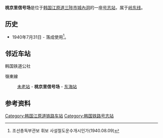 {{朝鮮半島車站資訊
|公司色 = #0066b3
|文字色 = 
|站名 = 桃京里信号场
|圖片 =
|pxl = 
|圖片說明 =
|車站編號 = 
|前一站 = [[未老站|未老]]
|前一站距離 = 3.6
|後一站距離 = 7.5
|後一站 = [[东海站_(江原道)|东海]]
|距離 =140.1
|起點站 = [[荣州站|荣州]]
|所屬路線 = [[岭东线|岭东线]]
|諺文 = 도경리역
|朝鮮漢字 = 桃京里驛
|文觀部式 =Dogyeong-ri-yeok 
|馬-賴式 =Togyŏng-ri-yŏk
|副站名 = 
|停站路線數 = 
|所屬公司 = [[韩国铁道公社|韩国铁道公社]]
|所在地 =[[江原道_(韩国)|江原道]][[三陟市|三陟市]][[城內洞|城內洞]]182
|車站構造 = 地面车站
|月台配置 = 
|啟用年月日 =1940年7月31日
|廢站年月日 = 
|上下車人次 =
|統計年度 =
|轉車 = 
|備註 = 
|全寬備註 = 
}}

'''桃京里信号场'''是位于[[韩国|韩国]][[江原道_(韩国)|江原道]][[三陟市|三陟市]][[城內洞|城內洞]]的一座[[号志站|号志站]]，属于[[岭东线|岭东线]]。

== 历史 ==
*1940年7月31日 - 落成使用<ref>조선총독부관보 휘보 사설철도운수개시인가(1940.08.09)</ref>。

== 邻近车站 ==
;韩国铁道公社
嶺東線
:[[未老站|未老站]] - '''桃京里信号场''' - [[东海站_(江原道)|东海站]]

== 参考资料 ==
{{reflist}}

{{岭东线}}

[[Category:韩国江原道铁路车站|Category:韩国江原道铁路车站]]
[[Category:韩国铁路号志站|Category:韩国铁路号志站]]